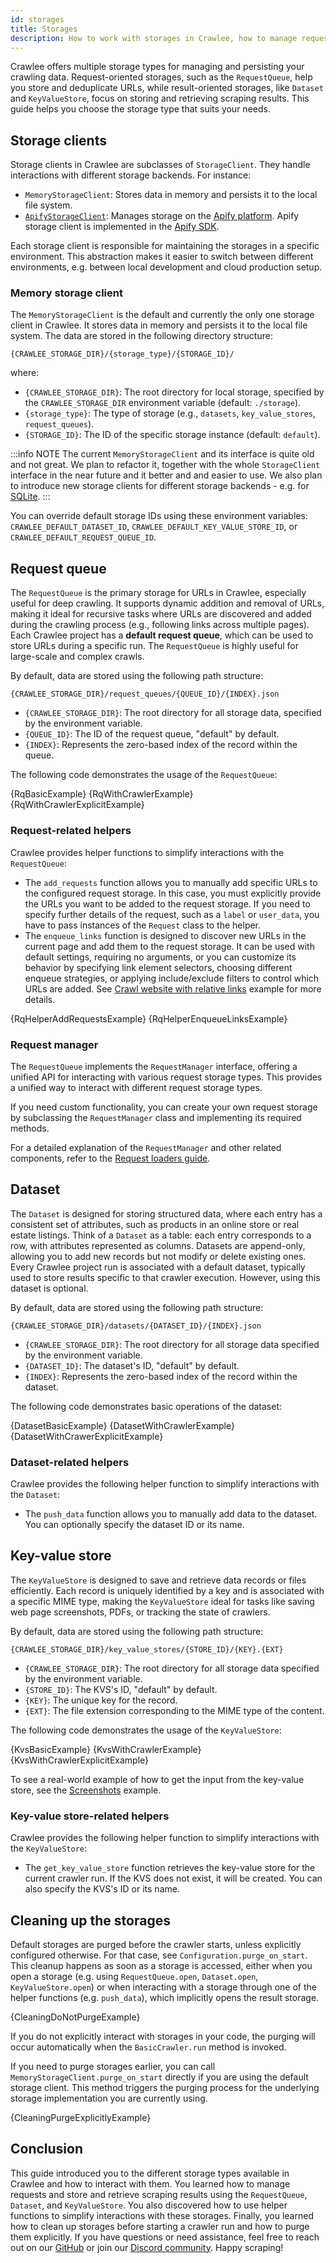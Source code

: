 ```yaml
---
id: storages
title: Storages
description: How to work with storages in Crawlee, how to manage requests and how to store and retrieve scraping results.
---
```







Crawlee offers multiple storage types for managing and persisting your crawling data. Request-oriented storages, such as the <ApiLink to="class/RequestQueue">`RequestQueue`</ApiLink>, help you store and deduplicate URLs, while result-oriented storages, like <ApiLink to="class/Dataset">`Dataset`</ApiLink> and <ApiLink to="class/KeyValueStore">`KeyValueStore`</ApiLink>, focus on storing and retrieving scraping results. This guide helps you choose the storage type that suits your needs.

## Storage clients

Storage clients in Crawlee are subclasses of <ApiLink to="class/StorageClient">`StorageClient`</ApiLink>. They handle interactions with different storage backends. For instance:

- <ApiLink to="class/MemoryStorageClient">`MemoryStorageClient`</ApiLink>: Stores data in memory and persists it to the local file system.
- [`ApifyStorageClient`](https://docs.apify.com/sdk/python/reference/class/ApifyStorageClient): Manages storage on the [Apify platform](https://apify.com). Apify storage client is implemented in the [Apify SDK](https://github.com/apify/apify-sdk-python).

Each storage client is responsible for maintaining the storages in a specific environment. This abstraction makes it easier to switch between different environments, e.g. between local development and cloud production setup.

### Memory storage client

The <ApiLink to="class/MemoryStorageClient">`MemoryStorageClient`</ApiLink> is the default and currently the only one storage client in Crawlee. It stores data in memory and persists it to the local file system. The data are stored in the following directory structure:

```text
{CRAWLEE_STORAGE_DIR}/{storage_type}/{STORAGE_ID}/
```

where:

- `{CRAWLEE_STORAGE_DIR}`: The root directory for local storage, specified by the `CRAWLEE_STORAGE_DIR` environment variable (default: `./storage`).
- `{storage_type}`: The type of storage (e.g., `datasets`, `key_value_stores`, `request_queues`).
- `{STORAGE_ID}`: The ID of the specific storage instance (default: `default`).

:::info NOTE
The current <ApiLink to="class/MemoryStorageClient">`MemoryStorageClient`</ApiLink> and its interface is quite old and not great. We plan to refactor it, together with the whole <ApiLink to="class/StorageClient">`StorageClient`</ApiLink> interface in the near future and it better and and easier to use. We also plan to introduce new storage clients for different storage backends - e.g. for [SQLite](https://sqlite.org/).
:::

You can override default storage IDs using these environment variables: `CRAWLEE_DEFAULT_DATASET_ID`, `CRAWLEE_DEFAULT_KEY_VALUE_STORE_ID`, or `CRAWLEE_DEFAULT_REQUEST_QUEUE_ID`.

## Request queue

The <ApiLink to="class/RequestQueue">`RequestQueue`</ApiLink> is the primary storage for URLs in Crawlee, especially useful for deep crawling. It supports dynamic addition and removal of URLs, making it ideal for recursive tasks where URLs are discovered and added during the crawling process (e.g., following links across multiple pages). Each Crawlee project has a **default request queue**, which can be used to store URLs during a specific run. The <ApiLink to="class/RequestQueue">`RequestQueue`</ApiLink> is highly useful for large-scale and complex crawls.

By default, data are stored using the following path structure:

```text
{CRAWLEE_STORAGE_DIR}/request_queues/{QUEUE_ID}/{INDEX}.json
```

- `{CRAWLEE_STORAGE_DIR}`: The root directory for all storage data, specified by the environment variable.
- `{QUEUE_ID}`: The ID of the request queue, "default" by default.
- `{INDEX}`: Represents the zero-based index of the record within the queue.

The following code demonstrates the usage of the <ApiLink to="class/RequestQueue">`RequestQueue`</ApiLink>:

<Tabs groupId="request_queue">
    <TabItem value="request_queue_basic_example" label="Basic usage" default>
        <CodeBlock className="language-python">
            {RqBasicExample}
        </CodeBlock>
    </TabItem>
    <TabItem value="request_queue_with_crawler" label="Usage with Crawler">
        <CodeBlock className="language-python">
            {RqWithCrawlerExample}
        </CodeBlock>
    </TabItem>
    <TabItem value="request_queue_with_crawler_explicit" label="Explicit usage with Crawler" default>
        <CodeBlock className="language-python">
            {RqWithCrawlerExplicitExample}
        </CodeBlock>
    </TabItem>
</Tabs>

### Request-related helpers

Crawlee provides helper functions to simplify interactions with the <ApiLink to="class/RequestQueue">`RequestQueue`</ApiLink>:

- The <ApiLink to="class/AddRequestsFunction">`add_requests`</ApiLink> function allows you to manually add specific URLs to the configured request storage. In this case, you must explicitly provide the URLs you want to be added to the request storage. If you need to specify further details of the request, such as a `label` or `user_data`, you have to pass instances of the <ApiLink to="class/Request">`Request`</ApiLink> class to the helper.
- The <ApiLink to="class/EnqueueLinksFunction">`enqueue_links`</ApiLink> function is designed to discover new URLs in the current page and add them to the request storage. It can be used with default settings, requiring no arguments, or you can customize its behavior by specifying link element selectors, choosing different enqueue strategies, or applying include/exclude filters to control which URLs are added. See [Crawl website with relative links](../examples/crawl-website-with-relative-links) example for more details.

<Tabs groupId="request_helpers">
    <TabItem value="request_helper_add_requests" label="Add requests" default>
        <CodeBlock className="language-python">
            {RqHelperAddRequestsExample}
        </CodeBlock>
    </TabItem>
    <TabItem value="request_helper_enqueue_links" label="Enqueue links">
        <CodeBlock className="language-python">
            {RqHelperEnqueueLinksExample}
        </CodeBlock>
    </TabItem>
</Tabs>

### Request manager

The <ApiLink to="class/RequestQueue">`RequestQueue`</ApiLink> implements the <ApiLink to="class/RequestManager">`RequestManager`</ApiLink> interface, offering a unified API for interacting with various request storage types. This provides a unified way to interact with different request storage types.

If you need custom functionality, you can create your own request storage by subclassing the <ApiLink to="class/RequestManager">`RequestManager`</ApiLink> class and implementing its required methods.

For a detailed explanation of the <ApiLink to="class/RequestManager">`RequestManager`</ApiLink> and other related components, refer to the [Request loaders guide](https://crawlee.dev/python/docs/guides/request-loaders).

## Dataset

The <ApiLink to="class/Dataset">`Dataset`</ApiLink> is designed for storing structured data, where each entry has a consistent set of attributes, such as products in an online store or real estate listings. Think of a <ApiLink to="class/Dataset">`Dataset`</ApiLink> as a table: each entry corresponds to a row, with attributes represented as columns. Datasets are append-only, allowing you to add new records but not modify or delete existing ones. Every Crawlee project run is associated with a default dataset, typically used to store results specific to that crawler execution. However, using this dataset is optional.

By default, data are stored using the following path structure:

```text
{CRAWLEE_STORAGE_DIR}/datasets/{DATASET_ID}/{INDEX}.json
```
- `{CRAWLEE_STORAGE_DIR}`: The root directory for all storage data specified by the environment variable.
- `{DATASET_ID}`: The dataset's ID, "default" by default.
- `{INDEX}`: Represents the zero-based index of the record within the dataset.

The following code demonstrates basic operations of the dataset:

<Tabs groupId="dataset_storage">
    <TabItem value="dataset_basic_example" label="Basic usage" default>
        <CodeBlock className="language-python">
            {DatasetBasicExample}
        </CodeBlock>
    </TabItem>
    <TabItem value="dataset_with_crawler" label="Usage with Crawler">
        <CodeBlock className="language-python">
            {DatasetWithCrawlerExample}
        </CodeBlock>
    </TabItem>
    <TabItem value="dataset_with_crawler_explicit" label="Explicit usage with Crawler" default>
        <CodeBlock className="language-python">
            {DatasetWithCrawerExplicitExample}
        </CodeBlock>
    </TabItem>
</Tabs>

### Dataset-related helpers

Crawlee provides the following helper function to simplify interactions with the <ApiLink to="class/Dataset">`Dataset`</ApiLink>:

- The <ApiLink to="class/PushDataFunction">`push_data`</ApiLink> function allows you to manually add data to the dataset. You can optionally specify the dataset ID or its name.

## Key-value store

The <ApiLink to="class/KeyValueStore">`KeyValueStore`</ApiLink> is designed to save and retrieve data records or files efficiently. Each record is uniquely identified by a key and is associated with a specific MIME type, making the <ApiLink to="class/KeyValueStore">`KeyValueStore`</ApiLink> ideal for tasks like saving web page screenshots, PDFs, or tracking the state of crawlers.

By default, data are stored using the following path structure:

```text
{CRAWLEE_STORAGE_DIR}/key_value_stores/{STORE_ID}/{KEY}.{EXT}
```
- `{CRAWLEE_STORAGE_DIR}`: The root directory for all storage data specified by the environment variable.
- `{STORE_ID}`: The KVS's ID, "default" by default.
- `{KEY}`: The unique key for the record.
- `{EXT}`: The file extension corresponding to the MIME type of the content.

The following code demonstrates the usage of the <ApiLink to="class/KeyValueStore">`KeyValueStore`</ApiLink>:

<Tabs groupId="kv_storage">
    <TabItem value="kvs_basic_example" label="Basic usage" default>
        <CodeBlock className="language-python">
            {KvsBasicExample}
        </CodeBlock>
    </TabItem>
    <TabItem value="kvs_with_crawler" label="Usage with Crawler">
        <CodeBlock className="language-python">
            {KvsWithCrawlerExample}
        </CodeBlock>
    </TabItem>
    <TabItem value="kvs_with_crawler_explicit" label="Explicit usage with Crawler" default>
        <CodeBlock className="language-python">
            {KvsWithCrawlerExplicitExample}
        </CodeBlock>
    </TabItem>
</Tabs>

To see a real-world example of how to get the input from the key-value store, see the [Screenshots](https://crawlee.dev/python/docs/examples/capture-screenshots-using-playwright) example.

### Key-value store-related helpers

Crawlee provides the following helper function to simplify interactions with the <ApiLink to="class/KeyValueStore">`KeyValueStore`</ApiLink>:

- The <ApiLink to="class/GetKeyValueStoreFunction">`get_key_value_store`</ApiLink> function retrieves the key-value store for the current crawler run. If the KVS does not exist, it will be created. You can also specify the KVS's ID or its name.

## Cleaning up the storages

Default storages are purged before the crawler starts, unless explicitly configured otherwise. For that case, see <ApiLink to="class/Configuration#purge_on_start">`Configuration.purge_on_start`</ApiLink>. This cleanup happens as soon as a storage is accessed, either when you open a storage (e.g. using <ApiLink to="class/RequestQueue#open">`RequestQueue.open`</ApiLink>, <ApiLink to="class/Dataset#open">`Dataset.open`</ApiLink>, <ApiLink to="class/KeyValueStore#open">`KeyValueStore.open`</ApiLink>) or when interacting with a storage through one of the helper functions (e.g. <ApiLink to="class/PushDataFunction">`push_data`</ApiLink>), which implicitly opens the result storage.

<CodeBlock className="language-python">
    {CleaningDoNotPurgeExample}
</CodeBlock>

If you do not explicitly interact with storages in your code, the purging will occur automatically when the <ApiLink to="class/BasicCrawler#run">`BasicCrawler.run`</ApiLink> method is invoked.

If you need to purge storages earlier, you can call <ApiLink to="class/MemoryStorageClient#purge_on_start">`MemoryStorageClient.purge_on_start`</ApiLink> directly if you are using the default storage client. This method triggers the purging process for the underlying storage implementation you are currently using.

<CodeBlock className="language-python">
    {CleaningPurgeExplicitlyExample}
</CodeBlock>

## Conclusion

This guide introduced you to the different storage types available in Crawlee and how to interact with them. You learned how to manage requests and store and retrieve scraping results using the `RequestQueue`, `Dataset`, and `KeyValueStore`. You also discovered how to use helper functions to simplify interactions with these storages. Finally, you learned how to clean up storages before starting a crawler run and how to purge them explicitly. If you have questions or need assistance, feel free to reach out on our [GitHub](https://github.com/apify/crawlee-python) or join our [Discord community](https://discord.com/invite/jyEM2PRvMU). Happy scraping!

